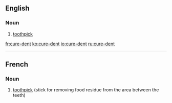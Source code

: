 ==English==

===Noun===
{{fr-noun|current=[[cure]]-[[dent]]|plural=cure-dents|m}}

# [[toothpick]]

[[fr:cure-dent]]
[[ko:cure-dent]]
[[io:cure-dent]]
[[ru:cure-dent]]

----
{{rfc-auto|sort languages}}
==French==
{{wikipedia|lang=fr}}

===Noun===
{{infl|fr|noun|g=m}}

# [[toothpick]] (stick for removing food residue from the area between the teeth)

{{tbot entry|French|toothpick|2008|December|fr}}